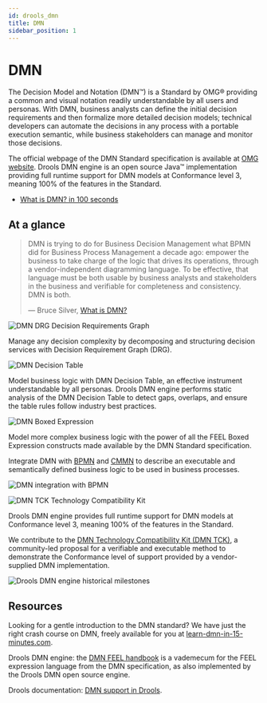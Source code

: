 ```yaml
---
id: drools_dmn
title: DMN
sidebar_position: 1
---
```


# DMN

The Decision Model and Notation (DMN™) is a Standard by OMG® providing a common and visual notation readily understandable by all users and personas. With DMN, business analysts can define the initial decision requirements and then formalize more detailed decision models; technical developers can automate the decisions in any process with a portable execution semantic, while business stakeholders can manage and monitor those decisions.

The official webpage of the DMN Standard specification is available at [OMG website](https://www.omg.org/dmn).
Drools DMN engine is an open source Java™ implementation providing full runtime support for DMN models at Conformance level 3, meaning 100% of the features in the Standard.

- [What is DMN? in 100 seconds](https://www.youtube.com/watch?v=rJyYvNk4QZs)

## At a glance

> DMN is trying to do for Business Decision Management what BPMN did for Business Process Management a decade ago: empower the business to take charge of the logic that drives its operations, through a vendor-independent diagramming language. To be effective, that language must be both usable by business analysts and stakeholders in the business and verifiable for completeness and consistency. DMN is both.
>
> — Bruce Silver, [What is DMN?](https://methodandstyle.com/what-is-dmn)

![DMN DRG Decision Requirements Graph](dmn/DMNDRG.png)

Manage any decision complexity by decomposing and structuring decision services with Decision Requirement Graph (DRG).

![DMN Decision Table](dmn/DMNDT.png)

Model business logic with DMN Decision Table, an effective instrument understandable by all personas. Drools DMN engine performs static analysis of the DMN Decision Table to detect gaps, overlaps, and ensure the table rules follow industry best practices.

![DMN Boxed Expression](dmn/DMNBoxed.png)

Model more complex business logic with the power of all the FEEL Boxed Expression constructs made available by the DMN Standard specification.

Integrate DMN with [BPMN](https://jbpm.org) and [CMMN](https://jbpm.org) to describe an executable and semantically defined business logic to be used in business processes.

![DMN integration with BPMN](dmn/DMNBPMN.png)

![DMN TCK Technology Compatibility Kit](dmn/DMNTCK.png)

Drools DMN engine provides full runtime support for DMN models at Conformance level 3, meaning 100% of the features in the Standard.

We contribute to the [DMN Technology Compatibility Kit (DMN TCK)](https://dmn-tck.github.io/tck), a community-led proposal for a verifiable and executable method to demonstrate the Conformance level of support provided by a vendor-supplied DMN implementation.

![Drools DMN engine historical milestones](dmn/drools-dmn-engine-historical-milestones.png)

## Resources

Looking for a gentle introduction to the DMN standard? We have just the right crash course on DMN, freely available for you at [learn-dmn-in-15-minutes.com](http://learn-dmn-in-15-minutes.com).

Drools DMN engine: the [DMN FEEL handbook](https://kiegroup.github.io/dmn-feel-handbook) is a vademecum for the FEEL expression language from the DMN specification, as also implemented by the Drools DMN open source engine.

Drools documentation: [DMN support in Drools](https://kie.apache.org/docs/10.0.x/drools/drools/DMN/index.html).
